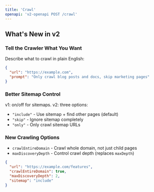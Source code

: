 ```yaml
---
title: 'Crawl'
openapi: 'v2-openapi POST /crawl'
---
```


## What's New in v2

### Tell the Crawler What You Want
Describe what to crawl in plain English:

```json
{
  "url": "https://example.com",
  "prompt": "Only crawl blog posts and docs, skip marketing pages"
}
```

### Better Sitemap Control
v1: on/off for sitemaps. v2: three options:
- `"include"` - Use sitemap + find other pages (default)
- `"skip"` - Ignore sitemap completely  
- `"only"` - Only crawl sitemap URLs

### New Crawling Options
- `crawlEntireDomain` - Crawl whole domain, not just child pages
- `maxDiscoveryDepth` - Control crawl depth (replaces `maxDepth`)

```json
{
  "url": "https://example.com/features",
  "crawlEntireDomain": true,
  "maxDiscoveryDepth": 2,
  "sitemap": "include"
}
```
